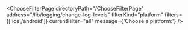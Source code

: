 


<ChooseFilterPage
    directoryPath="/ChooseFilterPage"
    address="/lib/logging/change-log-levels"
    filterKind="platform"
    filters={['ios','android']}
    currentFilter="all"
    message={'Choose a platform:'}
/>
